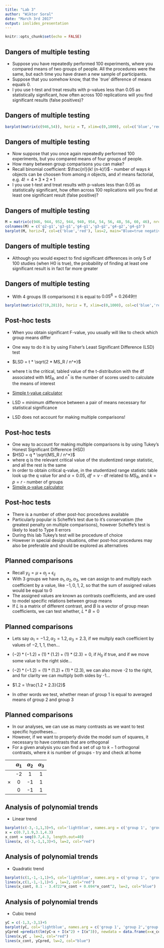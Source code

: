 ```yaml
---
title: "Lab 3"
author: "Wiktor Soral"
date: "March 3rd 2017"
output: ioslides_presentation
---
```


```r
knitr::opts_chunk$set(echo = FALSE)
```

## Dangers of multiple testing

  - Suppose you have repeatedly performed 100 experiments, where you compared means of two groups of people. All the procedures were the same, but each time you have drawn a new sample of participants.
  - Suppose that you somehow know, that the `true' difference of means equals 0.
  - I you use t-test and treat results with p-values less than 0.05 as statistically significant, how often across 100 replications will you find significant results (false positives)?
  
## Dangers of multiple testing

```r
barplot(matrix(c(946,54)), horiz = T, xlim=c(0,1000), col=c('blue','red'), main="Blue=true negative, red=false positive", ylab="Group 2 - Group1")
```

  
## Dangers of multiple testing

  - Now suppose that you once again repeatedly performed 100 experiments, but you compared means of four groups of people.
  - How many between group comparisons you can make?
  - Recall binomial coefficient: $\frac{n!}{k! (n-k)!}$ - number of ways $k$ objects can be choosen from among $n$ objects, and $x!$ means factorial, e.g. $4! = 4 * 3 * 2 * 1$
  - I you use t-test and treat results with p-values less than 0.05 as statistically significant, how often across 100 replications will you find at least one significant result (false positive)?
  
## Dangers of multiple testing

```r
M = matrix(c(946, 944, 952, 944, 940, 954, 54, 56, 48, 56, 60, 46), nrow=2, byrow=T)
colnames(M) = c('g2-g1','g3-g1','g4-g1','g3-g2','g4-g2','g4-g3')
barplot(M, horiz=T, col=c('blue','red'), las=2, main="Blue=true negative, red=false positive")
```

## Dangers of multiple testing

  - Although you would expect to find significant differences in only 5 of 100 studies (when H0 is true), the probability of finding at least one significant result is in fact far more greater


## Dangers of multiple testing

  - With 4 groups (6 comparisons) it is equal to $0.05^6 = 0.2649$!!!
  
```r
barplot(matrix(c(719,281)), horiz = T, xlim=c(0,1000), col=c('blue','red'), main="Blue=true negative, red=false positive", ylab="Any significant")
```

## Post-hoc tests

  - When you obtain significant F-value, you usually will like to check which group means differ
  - One way to do it is by using Fisher's Least Significant Difference (LSD) test
  - $LSD = t * \sqrt{2 * MS_R / n^*}$
  - where t is the critical, tabled value of the t-distribution with the df associated with $MS_R$, and $n^*$ is the number of scores used to calculate the means of interest
  - <a href="http://www.danielsoper.com/statcalc/calculator.aspx?id=10">Simple t-value calculator</a>
  - LSD = minimum difference between a pair of means necessary for statistical significance
  
  - LSD does not account for making multiple comparisons!
  
## Post-hoc tests

  - One way to account for making multiple comparisons is by using Tukey's Honest Significant Difference (HSD)
  - $HSD = q * \sqrt{MS_R / n^*}$
  - where q is the relevant critical value of the studentized range statistic, and all the rest is the same
  - In order to obtain critical q-value, in the studentized range statistic table look up the q value for and $\alpha=0.05$, $df = \nu$ - df related to $MS_R$, and $k = p = r$ - number of groups
  - <a href="http://vassarstats.net/tabs.html#q">Simple q-value calculator</a>
  
## Post-hoc tests

  - There is a number of other post-hoc procedures available
  - Particularly popular is Scheffe's test due to it's conservatism (the greatest penalty on multiple comparisons), however Scheffe's test is likely to lead to Type II errors
  - During this lab Tukey's test will be procedure of choice
  - However in special design situations, other post-hoc procedures may also be preferable and should be explored as alternatives
  


## Planned comparisons

  - Recall $y_{ij} = \mu + \alpha_j + \epsilon_{ij}$
  - With 3 groups we have $\alpha_1, \alpha_2, \alpha_3$, we can assign to and multiply each coefficient by a value, like $-1, 0, 1, 2$, so that the sum of assigned values would be equal to 0
  - The assigned values are known as contrasts coefficients, and are used to model specific relations between group means
  - If $L$ is a matrix of different contrast, and $B$ is a vector of group mean coefficients, we can test whether, $L*B = 0$ 
  
## Planned comparisons

  - Lets say $\alpha_1=-1.2, \alpha_2=1.2, \alpha_3=2.3$, if we multply each coefficient by values of $-2, 1, 1$, then...
  - $(-2) * (-1.2) + (1) * (1.2) + (1) * (2.3) = 0$, if $H_0$ if true, and if we move some value to the right side...
  - $(-2) * (-1.2) = (1) * (1.2) + (1) * (2.3)$, we can also move -2 to the right, and for clarity we can multiply both sides by -1...
  - $1.2 = \frac{1.2 + 2.3}{2}$
  
  - In other words we test, whether mean of group 1 is equal to averaged means of group 2 and group 3
  
## Planned comparisons

  - In our analyses, we can use as many contrasts as we want to test specific hypotheses...
  - However, if we want to properly divide the model sum of squares, it necessary to have contrasts that are orthogonal
  - For a given analysis you can find a set of up to $k-1$ orthogonal contrasts, where $k$ is number of groups - try and check at home

|        | $\alpha_1$   | $\alpha_2$    | $\alpha_3$   |
|-------:|:------------:|:-------------:|:------------:|
|        | -2           | 1             | 1            |
|$\times$| 0            | -1            | 1            |
|        | 0            | -1            | 1            |

## Analysis of polynomial trends

  - Linear trend

```r
barplot(c(-3,-1,1,3)+5, col='lightblue', names.arg = c('group 1', 'group 2','group 3','group 4'), ylim=c(0,10))
x = c(0.7,1.9,3.1,4.3)
x_cont = seq(0.7,4.3, length.out=40)
lines(x, c(-3,-1,1,3)+5, lw=2, col="red")
```


## Analysis of polynomial trends

  - Quadratic trend
  
```r
barplot(c(1,-1,-1,1)+5, col='lightblue', names.arg = c('group 1', 'group 2','group 3','group 4'), ylim=c(0,10))
lines(x,c(1,-1,-1,1)+5 , lw=2, col="red")
lines(x_cont, 8.1 - 3.4722*x_cont + 0.694*x_cont^2, lw=2, col="blue")
```


## Analysis of polynomial trends

  - Cubic trend
  
```r
yC = c(-1,3,-3,1)+5
barplot(yC, col='lightblue', names.arg = c('group 1', 'group 2','group 3','group 4'), ylim=c(0,10))
yCpred =predict(lm(yC~x + I(x^2) + I(x^3)), newdata = data.frame(x=x_cont))
lines(x,yC , lw=2, col="red")
lines(x_cont, yCpred, lw=2, col="blue")
```
